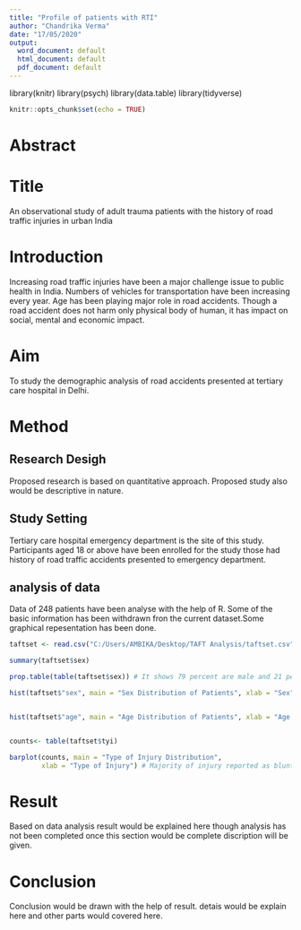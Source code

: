 ---
title: "Profile of patients with RTI"
author: "Chandrika Verma"
date: "17/05/2020"
output:
  word_document: default
  html_document: default
  pdf_document: default
---
library(knitr)
library(psych)
library(data.table)
library(tidyverse)

```{r setup, include=FALSE}
knitr::opts_chunk$set(echo = TRUE)
```

# Abstract

# Title
An observational study of adult trauma patients with the history of road traffic injuries in urban India

# Introduction 
Increasing road traffic injuries have been a major challenge issue to public health in India. Numbers of vehicles for transportation have been increasing every year. Age has been playing major role in road accidents. Though a road accident does not harm only physical body of human, it has impact on social, mental and economic impact. 

# Aim
To study the demographic analysis of road accidents presented at tertiary care hospital in Delhi.

# Method

## Research Desigh
 Proposed research is based on quantitative approach. Proposed study also would be descriptive in nature.

## Study Setting
Tertiary care hospital emergency department is the site of this study. Participants aged 18 or above have been enrolled for the study those had history of road traffic accidents presented to emergency department.


## analysis of data
Data of 248 patients have been analyse with the help of R. Some of the basic information has been withdrawn fron the current dataset.Some graphical repesentation has been done.

```{r}

taftset <- read.csv("C:/Users/AMBIKA/Desktop/TAFT Analysis/taftset.csv")

summary(taftset$sex) 

prop.table(table(taftset$sex)) # It shows 79 percent are male and 21 percent female patients out of 248 patients.

hist(taftset$"sex", main = "Sex Distribution of Patients", xlab = "Sex", border = "blue", col="green", las=2, breaks =6)


hist(taftset$"age", main = "Age Distribution of Patients", xlab = "Age group", border = "blue",col="green", xlim=c(18,100), las=1, breaks =5)


counts<- table(taftset$tyi)

barplot(counts, main = "Type of Injury Distribution",
        xlab = "Type of Injury") # Majority of injury reported as blunt and a very less proportion reported penetrating.


```

# Result 
Based on data analysis result would be explained here though analysis has not been completed once this section would be complete discription will be given.

# Conclusion 
Conclusion would be drawn with the help of result.
 detais would be explain here and other parts would covered here.